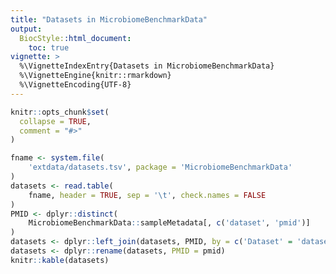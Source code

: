 ```yaml
---
title: "Datasets in MicrobiomeBenchmarkData"
output: 
  BiocStyle::html_document:
    toc: true
vignette: >
  %\VignetteIndexEntry{Datasets in MicrobiomeBenchmarkData}
  %\VignetteEngine{knitr::rmarkdown}
  %\VignetteEncoding{UTF-8}
---
```


```r
knitr::opts_chunk$set(
  collapse = TRUE,
  comment = "#>"
)
```

```r
fname <- system.file(
    'extdata/datasets.tsv', package = 'MicrobiomeBenchmarkData'
)
datasets <- read.table(
    fname, header = TRUE, sep = '\t', check.names = FALSE
)
PMID <- dplyr::distinct(
    MicrobiomeBenchmarkData::sampleMetadata[, c('dataset', 'pmid')]
)
datasets <- dplyr::left_join(datasets, PMID, by = c('Dataset' = 'dataset'))
datasets <- dplyr::rename(datasets, PMID = pmid)
knitr::kable(datasets)
```

